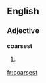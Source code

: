 ==English==

===Adjective===
'''coarsest'''

# {{superlative of|coarse}}

{{anagrams:en/aceorsst}}
[[fr:coarsest]]